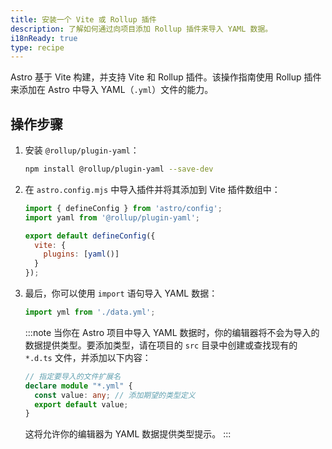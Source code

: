 ```yaml
---
title: 安装一个 Vite 或 Rollup 插件
description: 了解如何通过向项目添加 Rollup 插件来导入 YAML 数据。
i18nReady: true
type: recipe
---
```


Astro 基于 Vite 构建，并支持 Vite 和 Rollup 插件。该操作指南使用 Rollup 插件来添加在 Astro 中导入 YAML（`.yml`）文件的能力。

## 操作步骤

1. 安装 `@rollup/plugin-yaml`：

    ```bash
    npm install @rollup/plugin-yaml --save-dev
    ```

2. 在 `astro.config.mjs` 中导入插件并将其添加到 Vite 插件数组中：

    ```js title="astro.config.mjs" ins={2,5-7}
    import { defineConfig } from 'astro/config';
    import yaml from '@rollup/plugin-yaml';

    export default defineConfig({
      vite: {
        plugins: [yaml()]
      }
    });
    ```

3. 最后，你可以使用 `import` 语句导入 YAML 数据：

    ```js
    import yml from './data.yml';
    ```

    :::note
    当你在 Astro 项目中导入 YAML 数据时，你的编辑器将不会为导入的数据提供类型。要添加类型，请在项目的 `src` 目录中创建或查找现有的 `*.d.ts` 文件，并添加以下内容：
    ```ts title="src/files.d.ts"
    // 指定要导入的文件扩展名
    declare module "*.yml" {
      const value: any; // 添加期望的类型定义
      export default value;
    }
    ```
    这将允许你的编辑器为 YAML 数据提供类型提示。
    :::

